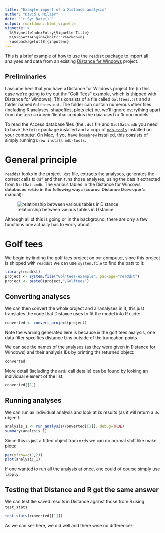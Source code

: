 ```yaml
---
title: "Example import of a Distance analysis"
author: "David L Miller"
date: "`r Sys.Date()`"
output: rmarkdown::html_vignette
vignette: >
  %\VignetteIndexEntry{Vignette Title}
  %\VignetteEngine{knitr::rmarkdown}
  \usepackage[utf8]{inputenc}
---
```



This is a brief example of how to use the `readdst` package to import all analyses and data from an existing [Distance for Windows](http://distancesampling.org/Distance) project.

## Preliminaries

I assume here that you have a Distance for Windows project file (in this case we're going to try out the "Golf Tees" example, which is shipped with Distance for Windows). This consists of a file called `Golftees.dst` and a folder named `Golftees.dat`. The folder can contain numerous other files (including R analyses, shapefiles, plots etc) but we'll ignore everything apart from the `DistData.mdb` file that contains the data used to fit our models.

To read the Access database files (the `.dst` file and `DistData.mdb` you need to have the `Hmisc` package installed and a copy of [`mdb-tools`](http://mdbtools.sourceforge.net/) installed on your computer. On Mac, if you have [`homebrew`](http://brew.sh/) installed, this consists of simply running `brew install mdb-tools`.

# General principle

`readdst` looks in the project `.dst` file, extracts the analyses, generates the correct calls to `ddf` and then runs those analyses, using the data it extracted from `DistData.mdb`. The various tables in the Distance for Windows databases relate in the following ways (source: Distance Developer's manual):

![relationship between various tables in Distance](tables.png)

Although all of this is going on in the background, there are only a few functions one actually has to worry about.


# Golf tees

We begin by finding the golf tees project on our computer, since this project is shipped with `readdst` we can use `system.file` to find the path to it:

```r
library(readdst)
project <- system.file("Golftees-example", package="readdst")
project <- paste0(project,"/Golftees")
```

## Converting analyses

We can then convert the whole project and all analyses in it, this just translates the code that Distance uses to fit the model into R code:

```r
converted <- convert_project(project)
```

Note the warning generated here is because in the golf tees analysis, one data filter specifies distance bins outside of the truncation points.

We can see the names of the analyses (as they were given in Distance for Windows) and their analysis IDs by printing the returned object:

```r
converted
```

More detail (including the `mrds` call details) can be found by looking an individual element of the list:

```r
converted[[1]]
```

## Running analyses

We can run an individual analysis and look at its results (as it will return a `ds` object):

```r
analysis_1 <- run_analysis(converted[[1]], debug=TRUE)
summary(analysis_1)
```

Since this is just a fitted object from `mrds` we can do normal stuff like make plots:

```r
par(mfrow=c(1,2))
plot(analysis_1)
```

If one wanted to run all the analysis at once, one could of course simply use `lapply`.

## Testing that Distance and R got the same answer

We can test the saved results in Distance against those from R using `test_stats`:

```r
test_stats(converted[[1]])
```

As we can see here, we did well and there were no differences!


